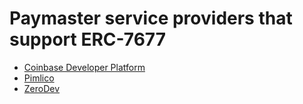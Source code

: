 # Paymaster service providers that support ERC-7677

* [Coinbase Developer Platform](https://www.coinbase.com/developer-platform)
* [Pimlico](https://docs.pimlico.io)
* [ZeroDev](https://zerodev.app)
